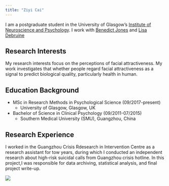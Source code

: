 ```yaml
---
title: "Ziyi Cai"
---
```


I am a postgraduate student in the University of Glasgow's
[Institute of Neuroscience and Psychology](http://www.gla.ac.uk/researchinstitutes/neurosciencepsychology/).
I work with [Benedict Jones](https://www.gla.ac.uk/researchinstitutes/neurosciencepsychology/staff/benjones/) and [Lisa Debruine](https://www.gla.ac.uk/researchinstitutes/neurosciencepsychology/staff/lisadebruine/)

## Research Interests
My research interests focus on the perceptions of facial attractiveness.  My work investigates that whether people regard facial attractiveness as a signal to predict biological quality, particularly health in human.


## Education Background
* MSc in Research Methods in Psychological Science  (09/2017-present)
    * University of Glasgow, Glasgow, UK

* Bachelor of Science in Clinical Psychology  (09/2011-07/2015)
    * Southern Medical University (SMU), Guangzhou, China

## Research Experience
I worked in the Guangzhou Crisis Rdesearch in Intervention Centre as a research assistant for tow years, during which I conducted an independent research about high-risk suicidal calls from Guangzhou crisis hotline. In this project,I was responsible for data archiving, statistical analysis, and final project write-up.  

![](image/Ziyi.JPG)



